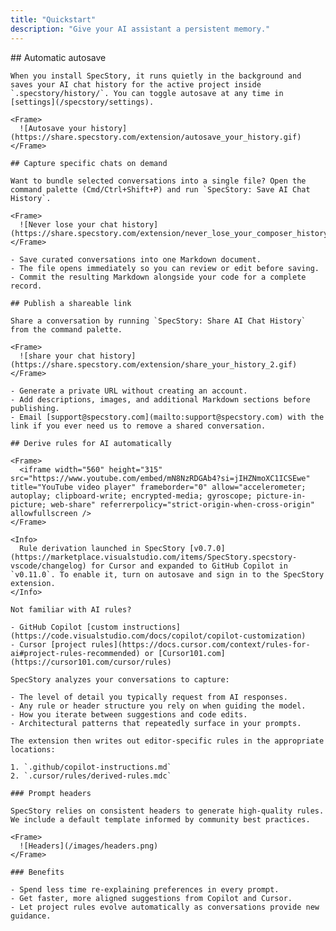 ```yaml
---
title: "Quickstart"
description: "Give your AI assistant a persistent memory."
---
```


<Tabs>
  <Tab title="Cursor + VSCode">
    ## Automatic autosave

    When you install SpecStory, it runs quietly in the background and saves your AI chat history for the active project inside `.specstory/history/`. You can toggle autosave at any time in [settings](/specstory/settings).

    <Frame>
      ![Autosave your history](https://share.specstory.com/extension/autosave_your_history.gif)
    </Frame>

    ## Capture specific chats on demand

    Want to bundle selected conversations into a single file? Open the command palette (Cmd/Ctrl+Shift+P) and run `SpecStory: Save AI Chat History`.

    <Frame>
      ![Never lose your chat history](https://share.specstory.com/extension/never_lose_your_composer_history_2.gif)
    </Frame>

    - Save curated conversations into one Markdown document.
    - The file opens immediately so you can review or edit before saving.
    - Commit the resulting Markdown alongside your code for a complete record.

    ## Publish a shareable link

    Share a conversation by running `SpecStory: Share AI Chat History` from the command palette.

    <Frame>
      ![share your chat history](https://share.specstory.com/extension/share_your_history_2.gif)
    </Frame>

    - Generate a private URL without creating an account.
    - Add descriptions, images, and additional Markdown sections before publishing.
    - Email [support@specstory.com](mailto:support@specstory.com) with the link if you ever need us to remove a shared conversation.

    ## Derive rules for AI automatically

    <Frame>
      <iframe width="560" height="315" src="https://www.youtube.com/embed/mN8NzRDGAb4?si=jIHZNmoXC1ICSEwe" title="YouTube video player" frameborder="0" allow="accelerometer; autoplay; clipboard-write; encrypted-media; gyroscope; picture-in-picture; web-share" referrerpolicy="strict-origin-when-cross-origin" allowfullscreen />
    </Frame>

    <Info>
      Rule derivation launched in SpecStory [v0.7.0](https://marketplace.visualstudio.com/items/SpecStory.specstory-vscode/changelog) for Cursor and expanded to GitHub Copilot in `v0.11.0`. To enable it, turn on autosave and sign in to the SpecStory extension.
    </Info>

    Not familiar with AI rules?

    - GitHub Copilot [custom instructions](https://code.visualstudio.com/docs/copilot/copilot-customization)
    - Cursor [project rules](https://docs.cursor.com/context/rules-for-ai#project-rules-recommended) or [Cursor101.com](https://cursor101.com/cursor/rules)

    SpecStory analyzes your conversations to capture:

    - The level of detail you typically request from AI responses.
    - Any rule or header structure you rely on when guiding the model.
    - How you iterate between suggestions and code edits.
    - Architectural patterns that repeatedly surface in your prompts.

    The extension then writes out editor-specific rules in the appropriate locations:

    1. `.github/copilot-instructions.md`
    2. `.cursor/rules/derived-rules.mdc`

    ### Prompt headers

    SpecStory relies on consistent headers to generate high-quality rules. We include a default template informed by community best practices.

    <Frame>
      ![Headers](/images/headers.png)
    </Frame>

    ### Benefits

    - Spend less time re-explaining preferences in every prompt.
    - Get faster, more aligned suggestions from Copilot and Cursor.
    - Let project rules evolve automatically as conversations provide new guidance.
  </Tab>
</Tabs>
